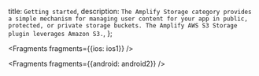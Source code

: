   title: `Getting started`,
  description: `The Amplify Storage category provides a simple mechanism for managing user content for your app in public, protected, or private storage buckets. The Amplify AWS S3 Storage plugin leverages Amazon S3.`,
};


<Fragments fragments={{ios: ios1}} />


<Fragments fragments={{android: android2}} />